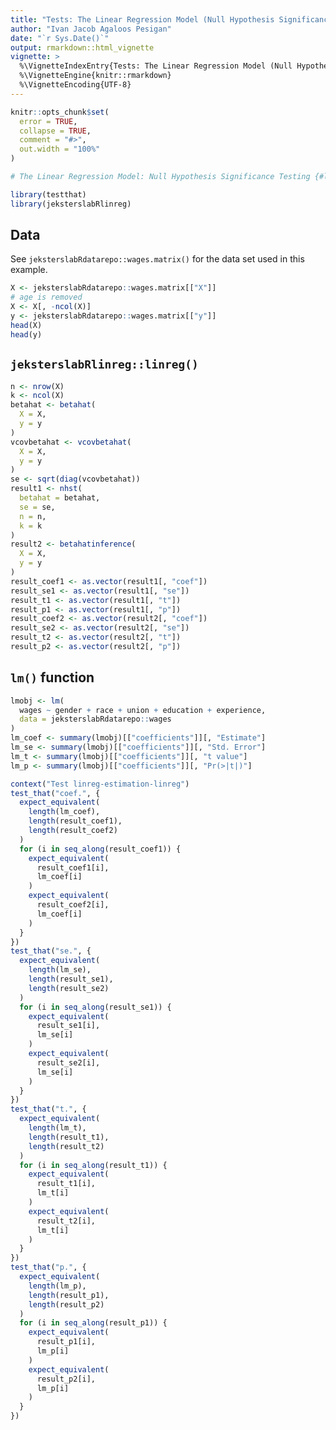 ```yaml
---
title: "Tests: The Linear Regression Model (Null Hypothesis Significance Testing)"
author: "Ivan Jacob Agaloos Pesigan"
date: "`r Sys.Date()`"
output: rmarkdown::html_vignette
vignette: >
  %\VignetteIndexEntry{Tests: The Linear Regression Model (Null Hypothesis Significance Testing)}
  %\VignetteEngine{knitr::rmarkdown}
  %\VignetteEncoding{UTF-8}
---
```



```r
knitr::opts_chunk$set(
  error = TRUE,
  collapse = TRUE,
  comment = "#>",
  out.width = "100%"
)
```




```r
# The Linear Regression Model: Null Hypothesis Significance Testing {#linreg-estimation-nhst-example}
```



```r
library(testthat)
library(jeksterslabRlinreg)
```


## Data

See `jeksterslabRdatarepo::wages.matrix()` for the data set used in this example.


```r
X <- jeksterslabRdatarepo::wages.matrix[["X"]]
# age is removed
X <- X[, -ncol(X)]
y <- jeksterslabRdatarepo::wages.matrix[["y"]]
head(X)
head(y)
```


## `jeksterslabRlinreg::linreg()`


```r
n <- nrow(X)
k <- ncol(X)
betahat <- betahat(
  X = X,
  y = y
)
vcovbetahat <- vcovbetahat(
  X = X,
  y = y
)
se <- sqrt(diag(vcovbetahat))
result1 <- nhst(
  betahat = betahat,
  se = se,
  n = n,
  k = k
)
result2 <- betahatinference(
  X = X,
  y = y
)
result_coef1 <- as.vector(result1[, "coef"])
result_se1 <- as.vector(result1[, "se"])
result_t1 <- as.vector(result1[, "t"])
result_p1 <- as.vector(result1[, "p"])
result_coef2 <- as.vector(result2[, "coef"])
result_se2 <- as.vector(result2[, "se"])
result_t2 <- as.vector(result2[, "t"])
result_p2 <- as.vector(result2[, "p"])
```


## `lm()` function


```r
lmobj <- lm(
  wages ~ gender + race + union + education + experience,
  data = jeksterslabRdatarepo::wages
)
lm_coef <- summary(lmobj)[["coefficients"]][, "Estimate"]
lm_se <- summary(lmobj)[["coefficients"]][, "Std. Error"]
lm_t <- summary(lmobj)[["coefficients"]][, "t value"]
lm_p <- summary(lmobj)[["coefficients"]][, "Pr(>|t|)"]
```




```r
context("Test linreg-estimation-linreg")
test_that("coef.", {
  expect_equivalent(
    length(lm_coef),
    length(result_coef1),
    length(result_coef2)
  )
  for (i in seq_along(result_coef1)) {
    expect_equivalent(
      result_coef1[i],
      lm_coef[i]
    )
    expect_equivalent(
      result_coef2[i],
      lm_coef[i]
    )
  }
})
test_that("se.", {
  expect_equivalent(
    length(lm_se),
    length(result_se1),
    length(result_se2)
  )
  for (i in seq_along(result_se1)) {
    expect_equivalent(
      result_se1[i],
      lm_se[i]
    )
    expect_equivalent(
      result_se2[i],
      lm_se[i]
    )
  }
})
test_that("t.", {
  expect_equivalent(
    length(lm_t),
    length(result_t1),
    length(result_t2)
  )
  for (i in seq_along(result_t1)) {
    expect_equivalent(
      result_t1[i],
      lm_t[i]
    )
    expect_equivalent(
      result_t2[i],
      lm_t[i]
    )
  }
})
test_that("p.", {
  expect_equivalent(
    length(lm_p),
    length(result_p1),
    length(result_p2)
  )
  for (i in seq_along(result_p1)) {
    expect_equivalent(
      result_p1[i],
      lm_p[i]
    )
    expect_equivalent(
      result_p2[i],
      lm_p[i]
    )
  }
})
```


